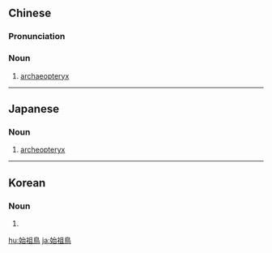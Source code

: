 {{also|始祖鸟}}
==Chinese==
{{zh-forms|s=始祖鸟|type=21}}
{{wikipedia|lang=zh}}

===Pronunciation===
{{zh-pron
|m=shǐzǔniǎo
|c=ci2 zou2 niu5
|cat=n
}}

===Noun===
{{zh-noun}}

# [[archaeopteryx]]

----

==Japanese==
{{ja-kanjitab|し|そ|ちょう|yomi=on}}

===Noun===
{{ja-noun|しそちょう}}

# [[archeopteryx]]

----

==Korean==
{{ko-hanjatab|始|祖|鳥}}

===Noun===
{{ko-noun|hj|rv=|hangeul=시조조}}

# {{hanja form of|시조조|[[archaeopteryx]]}}

[[hu:始祖鳥]]
[[ja:始祖鳥]]